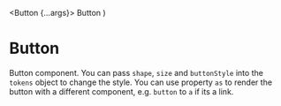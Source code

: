 
<Meta of={ButtonStories} />


  <Button {...args}>
    <span>Button</span>
    <Icon icon="ArrowRight" />
  </Button>
)

# Button

Button component. You can pass `shape`, `size` and `buttonStyle` into the `tokens` object to change the style.
You can use property `as` to render the button with a different component, e.g. `button` to `a` if its a link.

<Canvas>
  <Story of={ButtonStories.Primary} />
</Canvas>

<Canvas>
  <Story of={ButtonStories.Large} />
</Canvas>

<Canvas>
  <Story of={ButtonStories.Rounded} />
</Canvas>

<Canvas>
  <Story of={ButtonStories.Outline} />
</Canvas>

<Canvas>
  <Story of={ButtonStories.Hollow} />
</Canvas>

<Canvas>
  <Story of={ButtonStories.IconStory} />
</Canvas>
